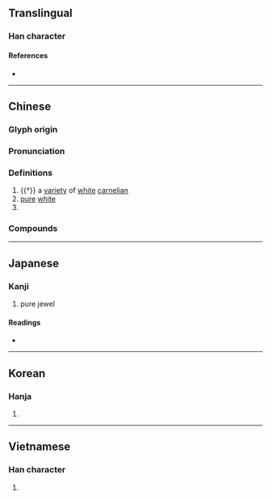 {{also|瑯}}
{{character info}}
==Translingual==

===Han character===
{{Han char|rn=96|rad=玉|as=07|sn=11|four=13132|canj=MGIAV|ids=⿰𤣩良}}

====References====
* {{Han ref|kx=0733.010|dkj=21013|dj=1144.080|hdz=21118.120|uh=7405|ud=29701|bh=B277|bd=45687}}

----

==Chinese==
{{zh-forms|alt=*瑯}}

===Glyph origin===
{{Han etym}}
{{Han compound|玉|良|c1=s|c2=p|t1=jade|ls=psc}}

===Pronunciation===
{{zh-pron
|m=láng
|c=long4
|mn=ml:lông
|mc=y
|oc=y
|cat=n,a,pn
}}

===Definitions===
{{zh-hanzi}}

# {{†}} a [[variety]] of [[white]] [[carnelian]]
# [[pure]] [[white]]
# {{surname|zh}}

===Compounds===
{{zh-der|不琅琅|不琅鼓|乞留玎琅|各琅琅|天祿琳琅|廝琅琅|施琅|明琅|書聲琅琅|林琅|桑琅琅|玕琅|玲琅|琅函|琅玕|琅琅|琅琅上口|琅璫|琅簡蘂書|琅邪|琅邪山|琳琅|琳琅滿目|琅琊|瑯嶠|琅𤩝|瑯琊}}

----

==Japanese==

===Kanji===
{{ja-kanji|grade=|rs=玉07}}

# pure jewel

====Readings====
* {{ja-readings
|goon=ろう
|kanon=ろう
|kun=
|nanori=}}

----

==Korean==

===Hanja===
{{ko-hanja|hangeul=[[랑]]>[[낭]]|eumhun=|rv=rang>nang|mr=rang>nang|y=lang>nang}}

# {{rfdef|ko|sort=玉07}}

----

==Vietnamese==

===Han character===
{{vi-hantu|[[lang]]|rs=玉07}}

# {{rfdef|vi|sort=玉07}}